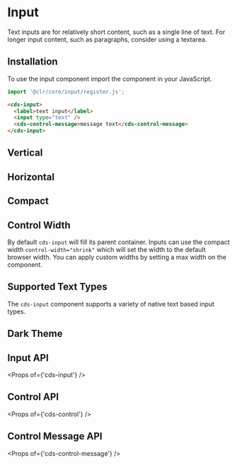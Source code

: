 
<Meta title="Forms/Input" />

# Input

Text inputs are for relatively short content, such as a single line of text. For
longer input content, such as paragraphs, consider using a textarea.

## Installation

To use the input component import the component in your JavaScript.

```typescript
import '@clr/core/input/register.js';
```

```html
<cds-input>
  <label>text input</label>
  <input type="text" />
  <cds-control-message>message text</cds-control-message>
</cds-input>
```

<Preview>
  <Story id="stories-input--input" />
</Preview>

## Vertical

<Preview>
  <Story id="stories-input--vertical" />
</Preview>

## Horizontal

<Preview>
  <Story id="stories-input--horizontal" />
</Preview>

## Compact

<Preview>
  <Story id="stories-input--compact" />
</Preview>

## Control Width

By default `cds-input` will fill its parent container. Inputs can use the compact
width `control-width="shrink"` which will set the width to the default browser width.
You can apply custom widths by setting a max width on the component.

<Preview>
  <Story id="stories-input--input-width" />
</Preview>

## Supported Text Types

The `cds-input` component supports a variety of native text based input types.

<Preview>
  <Story id="stories-input--supported-text-types" />
</Preview>

## Dark Theme

<Preview>
  <Story id="stories-input--dark-theme" />
</Preview>

## Input API

<Props of={'cds-input'} />

## Control API

<Props of={'cds-control'} />

## Control Message API

<Props of={'cds-control-message'} />

